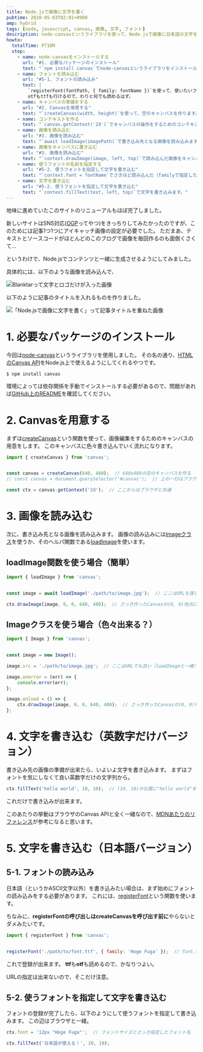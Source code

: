 ```yaml
---
title: Node.jsで画像に文字を書く
pubtime: 2020-05-03T02:01+0900
amp: hybrid
tags: [node, javascript, canvas, 画像, 文字, フォント]
description: node-canvasというライブラリを使って、Node.jsで画像に日本語の文字を書く方法です。ブラウザのcanvasと同じAPIが実装されてるので、canvasを使ったことがあるなら簡単に使えると思います。
howto:
  totalTime: PT10M
  step:
    - name: node-canvasをインストールする
      url: "#1. 必要なパッケージのインストール"
      text: "`npm install canvas`でnode-canvasというライブラリをインストールします。"
    - name: フォントを読み込む
      url: "#5-1. フォントの読み込み"
      text: |
        `registerFont(fontPath, { family: fontName })`を使って、使いたいフォントを読み込みます。
        otfもttfも行けるので、わりと何でも読めるはず。
    - name: キャンバスの準備をする
      url: "#2. Canvasを用意する"
      text: "`createCanvas(width, height)`を使って、空のキャンバスを作ります。"
    - name: コンテキストを作る
      text: "`canvas.getContext('2d')`でキャンバスの操作をするためのコンテキストを作ります。"
    - name: 画像を読み込む
      url: "#3. 画像を読み込む"
      text: "`await loadImage(imagePath)`で書き込み先となる画像を読み込みます"
    - name: 画像をキャンバスに書き込む
      url: "#3. 画像を読み込む"
      text: "`context.drawImage(image, left, top)`で読み込んだ画像をキャンバスに書き込みます。"
    - name: 使うフォントの名前を指定する
      url: "#5-2. 使うフォントを指定して文字を書き込む"
      text: "`context.font = fontName`でさきほど読み込んだ（familyで指定した）フォントの名前を指定します。"
    - name: 文字を書き込む
      url: "#5-2. 使うフォントを指定して文字を書き込む"
      text: "`context.fillText(text, left, top)`で文字を書き込みます。"
---
```


地味に進めていたこのサイトのリニューアルもほぼ完了しました。

新しいサイトはSNS対応([OGP](https://ogp.me/)ってやつ)をきっちりしてみたかったのですが、このためには記事1つ1つにアイキャッチ画像の設定が必要でした。
ただまあ、テキストとソースコードがほとんどのこのブログで画像を毎回作るのも面倒くさくて…

というわけで、Node.jsでコンテンツと一緒に生成させるようにしてみました。

具体的には、以下のような画像を読み込んで、

![Blanktarって文字とロゴだけが入った画像](/blog/2020/05/eyecatch-base-image.svg "144x144")

以下のように記事のタイトルを入れるものを作りました。

![「Node.jsで画像に文字を書く」って記事タイトルを重ねた画像](/blog/2020/05/eyecatch-output-image.png "144x144")

# 1. 必要なパッケージのインストール

今回は[node-canvas](https://www.npmjs.com/package/canvas)というライブラリを使用しました。
その名の通り、[HTMLのCanvas API](https://developer.mozilla.org/ja/docs/Web/API/Canvas_API)をNode.js上で使えるようにしてくれるやつです。

``` shell
$ npm install canvas
```

環境によっては依存関係を手動でインストールする必要があるので、問題があれば[GitHub上のREADME](https://github.com/Automattic/node-canvas/blob/master/Readme.md)を確認してください。


# 2. Canvasを用意する

まずは[createCanvas](https://github.com/Automattic/node-canvas/blob/master/Readme.md#createcanvas)という関数を使って、画像編集をするためのキャンバスの用意をします。
このキャンバスに色々書き込んでいく流れになります。

``` javascript
import { createCanvas } from 'canvas';


const canvas = createCanvas(640, 480);  // 640x480の空のキャンバスを作る
// const canvas = document.querySelector('#canvas');  // 上の一行はブラウザの場合のコレに相当します

const ctx = canvas.getContext('2d');  // ここからはブラウザと共通
```


# 3. 画像を読み込む

次に、書き込み先となる画像を読み込みます。
画像の読み込みには[Imageクラス](https://github.com/Automattic/node-canvas/blob/master/Readme.md#imagesrc)を使うか、そのヘルパ関数である[loadImage](https://github.com/Automattic/node-canvas/blob/master/Readme.md#loadimage)を使います。

## loadImage関数を使う場合（簡単）

``` javascript
import { loadImage } from 'canvas';


const image = await loadImage('./path/to/image.jpg');  // ここはURLを渡しても平気

ctx.drawImage(image, 0, 0, 640, 480);  // さっき作ったCanvasの(0, 0)地点に640x480のサイズで描画
```

## Imageクラスを使う場合（色々出来る？）

``` javascript
import { Image } from 'canvas';


const image = new Image();

image.src = './path/to/image.jpg';  // ここはURLでも良い（loadImageと一緒）

image.onerror = (err) => {
    console.error(err);
};

image.onload = () => {
    ctx.drawImage(image, 0, 0, 640, 480);  // さっき作ったCanvasの(0, 0)地点に640x480のサイズで描画
};
```


# 4. 文字を書き込む（英数字だけバージョン）

書き込み先の画像の準備が出来たら、いよいよ文字を書き込みます。
まずはフォントを気にしなくて良い英数字だけの文字列から。

``` javascript
ctx.fillText('hello world', 10, 10);  // (10, 10)の位置に"hello world"を書き込む
```

これだけで書き込みが出来ます。

このあたりの挙動はブラウザのCanvas APIと全く一緒なので、[MDNあたりのリファレンス](https://developer.mozilla.org/ja/docs/Web/API/CanvasRenderingContext2D/fillText)が参考になると思います。


# 5. 文字を書き込む（日本語バージョン）

## 5-1. フォントの読み込み

日本語（というかASCII文字以外）を書き込みたい場合は、まず始めにフォントの読み込みをする必要があります。
これには、[registerFont](https://github.com/Automattic/node-canvas/blob/master/Readme.md#registerfont)という関数を使います。

ちなみに、**registerFontの呼び出しはcreateCanvasを呼び出す前に**やらないとダメみたいです。

``` javascript
import { registerFont } from 'canvas';


registerFont('./path/to/font.ttf', { family: 'Hoge Fuga' });  // font.ttfを登録する。フォント名は適当
```

これで登録が出来ます。
**ttf**も**otf**も読めるので、かなりつよい。

URLの指定は出来ないので、そこだけ注意。

## 5-2. 使うフォントを指定して文字を書き込む

フォントの登録が完了したら、以下のようにして使うフォントを指定して書き込みます。
この辺はブラウザと一緒。

``` javascript
ctx.font = '12px "Hoge Fuga"';  // フォントサイズとさっき指定したフォント名

ctx.fillText('日本語が使える！', 10, 10);
```
